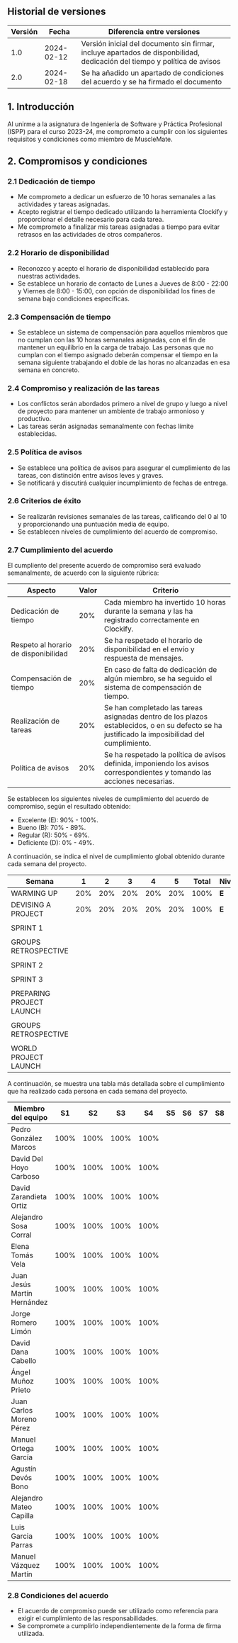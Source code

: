 ## Historial de versiones

| Versión | Fecha      | Diferencia entre versiones                                                                                                                                                                                 |
| ------- | ---------- | ---------------------------------------------------------------------------------------------------------------------------------------------------------------------------------------------------------- |
| 1.0     | 2024-02-12 | Versión inicial del documento sin firmar, incluye apartados de disponbilidad, dedicación del tiempo y política de avisos                                                                                   |
| 2.0     | 2024-02-18 | Se ha añadido un apartado de condiciones del acuerdo y se ha firmado el documento |

## 1. Introducción

Al unirme a la asignatura de Ingeniería de Software y Práctica Profesional (ISPP) para el curso 2023-24, me comprometo a cumplir con los siguientes requisitos y condiciones como miembro de MuscleMate.

## 2. Compromisos y condiciones

### 2.1 Dedicación de tiempo

- Me comprometo a dedicar un esfuerzo de 10 horas semanales a las actividades y tareas asignadas.
- Acepto registrar el tiempo dedicado utilizando la herramienta Clockify y proporcionar el detalle necesario para cada tarea.
- Me comprometo a finalizar mis tareas asignadas a tiempo para evitar retrasos en las actividades de otros compañeros.

### 2.2 Horario de disponibilidad

- Reconozco y acepto el horario de disponibilidad establecido para nuestras actividades.
- Se establece un horario de contacto de Lunes a Jueves de 8:00 - 22:00 y Viernes de 8:00 - 15:00, con opción de disponibilidad los fines de semana bajo condiciones específicas.

### 2.3 Compensación de tiempo

- Se establece un sistema de compensación para aquellos miembros que no cumplan con las 10 horas semanales asignadas, con el fin de mantener un equilibrio en la carga de trabajo. Las personas que no cumplan con el tiempo asignado deberán compensar el tiempo en la semana siguiente trabajando el doble de las horas no alcanzadas en esa semana en concreto.

### 2.4 Compromiso y realización de las tareas

- Los conflictos serán abordados primero a nivel de grupo y luego a nivel de proyecto para mantener un ambiente de trabajo armonioso y productivo.
- Las tareas serán asignadas semanalmente con fechas límite establecidas.

### 2.5 Política de avisos

- Se establece una política de avisos para asegurar el cumplimiento de las tareas, con distinción entre avisos leves y graves.
- Se notificará y discutirá cualquier incumplimiento de fechas de entrega.

### 2.6 Criterios de éxito

- Se realizarán revisiones semanales de las tareas, calificando del 0 al 10 y proporcionando una puntuación media de equipo.
- Se establecen niveles de cumplimiento del acuerdo de compromiso.

### 2.7 Cumplimiento del acuerdo

El cumpliento del presente acuerdo de compromiso será evaluado semanalmente, de acuerdo con la siguiente rúbrica:

| Aspecto                              | Valor | Criterio                                                                                                                                       |
| ------------------------------------ | ----- | ---------------------------------------------------------------------------------------------------------------------------------------------- |
| Dedicación de tiempo                 | 20%   | Cada miembro ha invertido 10 horas durante la semana y las ha registrado correctamente en Clockify.                                            |
| Respeto al horario de disponibilidad | 20%   | Se ha respetado el horario de disponibilidad en el envío y respuesta de mensajes.                                                              |
| Compensación de tiempo               | 20%   | En caso de falta de dedicación de algún miembro, se ha seguido el sistema de compensación de tiempo.                                           |
| Realización de tareas                | 20%   | Se han completado las tareas asignadas dentro de los plazos establecidos, o en su defecto se ha justificado la imposibilidad del cumplimiento. |
| Política de avisos                   | 20%   | Se ha respetado la política de avisos definida, imponiendo los avisos correspondientes y tomando las acciones necesarias.                      |

Se establecen los siguientes niveles de cumplimiento del acuerdo de compromiso, según el resultado obtenido:

- Excelente (E): 90% - 100%.
- Bueno (B): 70% - 89%.
- Regular (R): 50% - 69%.
- Deficiente (D): 0% - 49%.

A continuación, se indica el nivel de cumplimiento global obtenido durante cada semana del proyecto.

| Semana                   | 1   | 2   | 3   | 4   | 5   | Total | Nivel |
| ------------------------ | --- | --- | --- | --- | --- | ----- | ----- |
| WARMING UP               | 20% | 20% | 20% | 20% | 20% | 100%  | **E** |
| DEVISING A PROJECT       | 20% | 20% | 20% | 20% | 20% | 100%  | **E** |
|                          |     |     |     |     |     |       |       |
| SPRINT 1                 |     |     |     |     |     |       |       |
|                          |     |     |     |     |     |       |       |
| GROUPS RETROSPECTIVE     |     |     |     |     |     |       |       |
|                          |     |     |     |     |     |       |       |
| SPRINT 2                 |     |     |     |     |     |       |       |
|                          |     |     |     |     |     |       |       |
| SPRINT 3                 |     |     |     |     |     |       |       |
|                          |     |     |     |     |     |       |       |
| PREPARING PROJECT LAUNCH |     |     |     |     |     |       |       |
|                          |     |     |     |     |     |       |       |
| GROUPS RETROSPECTIVE     |     |     |     |     |     |       |       |
|                          |     |     |     |     |     |       |       |
| WORLD PROJECT LAUNCH     |     |     |     |     |     |       |       |

A continuación, se muestra una tabla más detallada sobre el cumplimiento que ha realizado cada persona en cada semana del proyecto.

| Miembro del equipo               | S1   | S2   | S3   | S4   | S5  | S6  | S7  | S8  | S9  | S10 | S11 | S12 | S13 | S14 | S15 |
| -------------------------------- | ---- | ---- | ---- | ---- | --- | --- | --- | --- | --- | --- | --- | --- | --- | --- | --- |
| Pedro González Marcos           | 100% | 100% | 100% | 100% |     |     |     |     |     |     |     |     |     |     |     |
| David Del Hoyo Carboso          | 100% | 100% | 100% | 100% |     |     |     |     |     |     |     |     |     |     |     |
| David Zarandieta Ortiz          | 100% | 100% | 100% | 100% |     |     |     |     |     |     |     |     |     |     |     |
| Alejandro Sosa Corral           | 100% | 100% | 100% | 100% |     |     |     |     |     |     |     |     |     |     |     |
| Elena Tomás Vela                | 100% | 100% | 100% | 100% |     |     |     |     |     |     |     |     |     |     |     |
| Juan Jesús Martín Hernández     | 100% | 100% | 100% | 100% |     |     |     |     |     |     |     |     |     |     |     |
| Jorge Romero Limón              | 100% | 100% | 100% | 100% |     |     |     |     |     |     |     |     |     |     |     |
| David Dana Cabello              | 100% | 100% | 100% | 100% |     |     |     |     |     |     |     |     |     |     |     |
| Ángel Muñoz Prieto              | 100% | 100% | 100% | 100% |     |     |     |     |     |     |     |     |     |     |     |
| Juan Carlos Moreno Pérez        | 100% | 100% | 100% | 100% |     |     |     |     |     |     |     |     |     |     |     |
| Manuel Ortega García            | 100% | 100% | 100% | 100% |     |     |     |     |     |     |     |     |     |     |     |
| Agustín Devós Bono              | 100% | 100% | 100% | 100% |     |     |     |     |     |     |     |     |     |     |     |
| Alejandro Mateo Capilla         | 100% | 100% | 100% | 100% |     |     |     |     |     |     |     |     |     |     |     |
| Luis Garcia Parras              | 100% | 100% | 100% | 100% |     |     |     |     |     |     |     |     |     |     |     |
| Manuel Vázquez Martín           | 100% | 100% | 100% | 100% |     |     |     |     |     |     |     |     |     |     |     |


### 2.8 Condiciones del acuerdo

- El acuerdo de compromiso puede ser utilizado como referencia para exigir el cumplimiento de las responsabilidades.
- Se compromete a cumplirlo independientemente de la forma de firma utilizada.
